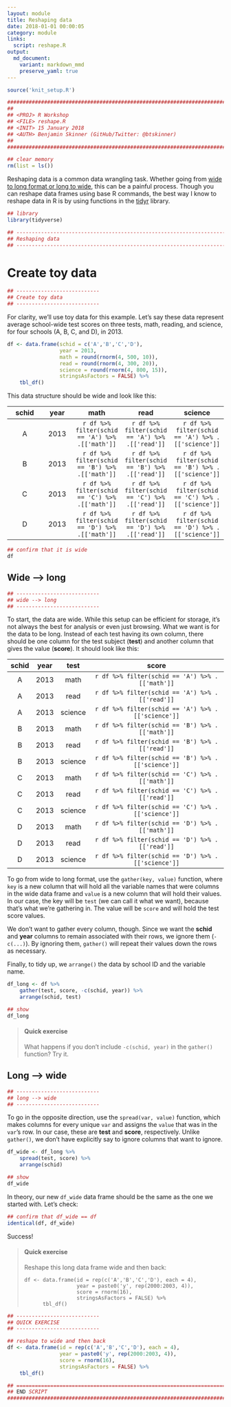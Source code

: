 ```yaml
---
layout: module
title: Reshaping data
date: 2018-01-01 00:00:05
category: module
links:
  script: reshape.R
output:
  md_document:
    variant: markdown_mmd
    preserve_yaml: true
---
```


```r
source('knit_setup.R')
```
```r
################################################################################
##
## <PROJ> R Workshop
## <FILE> reshape.R 
## <INIT> 15 January 2018
## <AUTH> Benjamin Skinner (GitHub/Twitter: @btskinner)
##
################################################################################

## clear memory
rm(list = ls())

```

Reshaping data is a common data wrangling task. Whether going
from
[wide to long format or long to wide](https://en.wikipedia.org/wiki/Wide_and_narrow_data),
this can be a painful process. Though you can reshape data frames
using base R commands, the best way I know to reshape data in R is by
using functions in the [tidyr](http://tidyr.tidyverse.org) library.

```r
## library
library(tidyverse)

```

```r
## -----------------------------------------------------------------------------
## Reshaping data
## -----------------------------------------------------------------------------

```

# Create toy data
```r
## ---------------------------
## Create toy data
## ---------------------------

```

For clarity, we'll use toy data for this example. Let's say these data
represent average school-wide test scores on three tests, math,
reading, and science, for four schools (A, B, C, and D), in 2013.


```r
df <- data.frame(schid = c('A','B','C','D'),
                 year = 2013,
                 math = round(rnorm(4, 500, 10)),
                 read = round(rnorm(4, 300, 20)),
                 science = round(rnorm(4, 800, 15)),
                 stringsAsFactors = FALSE) %>%
    tbl_df()

```

This data structure should be wide and look like this:  

|schid|year|math|read|science|  
|:---:|:--:|:--:|:---:|:----:|    
|A|2013|```r df %>% filter(schid == 'A') %>% .[['math']]```|```r df %>% filter(schid == 'A') %>% .[['read']]```|```r df %>% filter(schid == 'A') %>% .[['science']]```|    
|B|2013|```r df %>% filter(schid == 'B') %>% .[['math']]```|```r df %>% filter(schid == 'B') %>% .[['read']]```|```r df %>% filter(schid == 'B') %>% .[['science']]```|    
|C|2013|```r df %>% filter(schid == 'C') %>% .[['math']]```|```r df %>% filter(schid == 'C') %>% .[['read']]```|```r df %>% filter(schid == 'C') %>% .[['science']]```|    
|D|2013|```r df %>% filter(schid == 'D') %>% .[['math']]```|```r df %>% filter(schid == 'D') %>% .[['read']]```|```r df %>% filter(schid == 'D') %>% .[['science']]```|

```r
## confirm that it is wide
df

```
## Wide --> long
```r
## ---------------------------
## wide --> long
## ---------------------------

```

To start, the data are wide. While this setup can be efficient for
storage, it's not always the best for analysis or even just
browsing. What we want is for the data to be long. Instead of each
test having its own column, there should be one column for the test
subject (**test**) and another column that gives the value
(**score**). It should look like this:

|schid|year|test|score|  
|:---:|:--:|:--:|:---:|
|A|2013|math|```r df %>% filter(schid == 'A') %>% .[['math']]```|  
|A|2013|read|```r df %>% filter(schid == 'A') %>% .[['read']]```|  
|A|2013|science|```r df %>% filter(schid == 'A') %>% .[['science']]```|  
|B|2013|math|```r df %>% filter(schid == 'B') %>% .[['math']]```|  
|B|2013|read|```r df %>% filter(schid == 'B') %>% .[['read']]```|  
|B|2013|science|```r df %>% filter(schid == 'B') %>% .[['science']]```|  
|C|2013|math|```r df %>% filter(schid == 'C') %>% .[['math']]```|  
|C|2013|read|```r df %>% filter(schid == 'C') %>% .[['read']]```|  
|C|2013|science|```r df %>% filter(schid == 'C') %>% .[['science']]```|  
|D|2013|math|```r df %>% filter(schid == 'D') %>% .[['math']]```|  
|D|2013|read|```r df %>% filter(schid == 'D') %>% .[['read']]```|  
|D|2013|science|```r df %>% filter(schid == 'D') %>% .[['science']]```|  

To go from wide to long format, use the `gather(key, value)` function,
where `key` is a new column that will hold all the variable names that
were columns in the wide data frame and `value` is a new column that
will hold their values. In our case, the key will be `test` (we can
call it what we want), because that's what we're gathering in. The
value will be `score` and will hold the test score values.

We don't want to gather every column, though. Since we want the
**schid** and **year** columns to remain associated with their rows,
we ignore them (`-c(...)`). By ignoring them, `gather()` will repeat
their values down the rows as necessary.

Finally, to tidy up, we `arrange()` the data by school ID and the
variable name.

```r
df_long <- df %>%
    gather(test, score, -c(schid, year)) %>%
    arrange(schid, test)

## show
df_long

```

> #### Quick exercise
> What happens if you don't include `-c(schid, year)` in the
> `gather()` function? Try it.

## Long --> wide
```r
## ---------------------------
## long --> wide
## ---------------------------

```
To go in the opposite direction, use the `spread(var, value)`
function, which makes columns for every unique `var` and assigns the
`value` that was in the `var`'s row. In our case, these are **test**
and **score**, respectively. Unlike `gather()`, we don't have
explicitly say to ignore columns that want to ignore.

```r
df_wide <- df_long %>%
    spread(test, score) %>%
    arrange(schid)

## show
df_wide

```

In theory, our new `df_wide` data frame should be the same as the one
we started with. Let's check:
```r
## confirm that df_wide == df
identical(df, df_wide)

```
Success!

> #### Quick exercise 
> Reshape this long data frame wide and then back:
> ```
> df <- data.frame(id = rep(c('A','B','C','D'), each = 4),
>                  year = paste0('y', rep(2000:2003, 4)),
>                  score = rnorm(16),
>                  stringsAsFactors = FALSE) %>%
>	    tbl_df()
> ```

```r
## ---------------------------
## QUICK EXERCISE
## ---------------------------

## reshape to wide and then back
df <- data.frame(id = rep(c('A','B','C','D'), each = 4),
                 year = paste0('y', rep(2000:2003, 4)),
                 score = rnorm(16),
                 stringsAsFactors = FALSE) %>%
    tbl_df()
```

```r

## =============================================================================
## END SCRIPT
################################################################################
```
